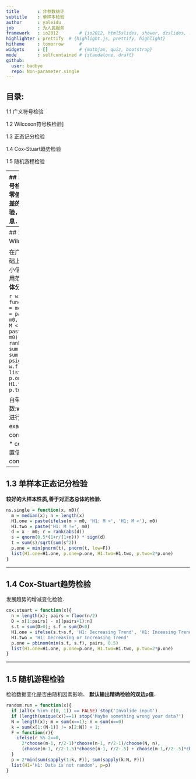 ```yaml
---
title       : 非参数统计
subtitle    : 单样本检验
author      : yaleidu
job         : 为人民服务
framework   : io2012        # {io2012, html5slides, shower, dzslides, ...}
highlighter : prettify  # {highlight.js, prettify, highlight}
hitheme     : tomorrow      # 
widgets     : []            # {mathjax, quiz, bootstrap}
mode        : selfcontained # {standalone, draft}
github: 
  user: badbye
  repo: Non-parameter.single
---
```


## 目录:

1.1 广义符号检验

1.2 Wilcoxon符号秩检验]    

1.3 正态记分检验    

1.4 Cox-Stuart趋势检验

1.5 随机游程检验


---
## 1.1 单样本广义符号检验
利用观测值和零假设的中心位置之差的符号来进行检验，忽略差的大小信息．

```r
sign.test = function(x, p, q0){ # p:分位点　q0:待检分位数
  n1 = sum(x < q0); n2 = sum(x > q0)
  n = n1 + n2
  H1.one = ifelse(as.numeric(quantile(x, p)) > q0,
                  "H1: q > q0", "H1: q < q0")
  p.one = min(pbinom(n1, n, p), 1-pbinom(n1-1, n, p))
  list(H1.OneSide = H1.one, p.OneSide = p.one,
       H1.TwoSide = 'H1: q != q0', p.TwoSide = 2*p.one)
}
```

--- 
## 1.2 单样本Wilcoxon符号秩检验


在广义符号检验的基础上对数据差异的大小信加以利用息．    
适用范围: **连续对称的总体分布的中位数检验**    

```r
wilcox.single = function(x, m0){
  m = median(x)
  H1.one = paste(ifelse(m > m0, 'H1: M >', 'H1: M <'), m0)
  H1.two = paste('H1: M !=', m0)
  d = x - m0; r = rank(abs(d))
  w.t = sum(r[d>0]); w.f = sum(r[d<0])
  p.one = psignrank(min(w.t, w.f), length(x))
  list(H1.one=H1.one, p.one=p.one, H1.two=H1.two, p.two=2*p.one)
 }
```

自带函数:**wilcox.test**, 默认进行双边检验       
* exact:精确检验；correct:连续性修正;
* conf.int:是否给出置信区间； conf.level: 置信水平

---

## 1.3 单样本正态记分检验
**较好的大样本性质,善于对正态总体的检验.**
```r
ns.single = function(x, m0){
  m = median(x); n = length(x)
  H1.one = paste(ifelse(m > m0, 'H1: M >', 'H1: M <'), m0)
  H1.two = paste('H1: M !=', m0)
  d = x - m0; r = rank(abs(d)) 
  s = qnorm(0.5*(1+r/(1+n))) * sign(d)
  t = sum(s)/sqrt(sum(s^2))
  p.one = min(pnorm(t), pnorm(t, low=F))
  list(H1.one=H1.one, p.one=p.one, H1.two=H1.two, p.two=2*p.one)
}
```
---


## 1.4 Cox-Stuart趋势检验
发展趋势的增减变化检验．

```r
cox.stuart = function(x){
  n = length(x); pairs = floor(n/2)
  D = x[1:pairs] - x[(pairs+1):n]
  s.t = sum(D>0); s.f = sum(D<0)
  H1.one = ifelse(s.t>s.f, 'H1: Decreasing Trend', 'H1: Inceasing Trend')
  H1.two = 'H1: Decreasing or Increasing Trend'
  p.one = pbinom(min(s.t, s.f), pairs, 0.5)
  list(H1.one=H1.one, p.one=p.one, H1.two=H1.two, p.two=2*p.one)
}
```
---

## 1.5 随机游程检验
检验数据变化是否由随机因素影响．
**默认输出精确检验的双边p值**．
```r
random.run = function(x){
  if (all(x %in% c(0, 1)) == FALSE) stop('Invalide input')
  if (length(unique(x))==1) stop('Maybe something wrong your data?')
  N = length(x); m = sum(x==1); n = sum(x==0)
  k = sum(x[1:(N-1)] != x[2:N]) + 1;
  F = function(r){
    ifelse(r %% 2==0,
      2*choose(m-1, r/2-1)*choose(n-1, r/2-1)/choose(N, n),
      (choose(m-1, r/2-1.5)*choose(n-1, r/2-.5) + choose(m-1,r/2-.5)*choose(n-1,r/2-1.5))/choose(N, n))
  }
  p = 2*min(sum(sapply(1:k, F)), sum(sapply(k:N, F)))
  list(H1='H1: Data is not random', p=p)
}
```
